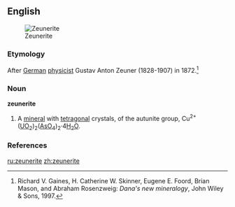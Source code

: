 ==English==
[[Image:Zeunerite 2 on quartz Copper urano-arsenate Perry Jones Group Plumas County Calfornia 1969.jpg|thumb|Zeunerite]]

===Etymology===
After [[German]] [[physicist]] Gustav Anton Zeuner (1828-1907) in 1872.<ref>Richard V. Gaines, H. Catherine W. Skinner, Eugene E. Foord, Brian Mason, and Abraham Rosenzweig: ''Dana's new mineralogy'', John Wiley & Sons, 1997.</ref>

===Noun===
'''zeunerite'''

#{{mineralogy}} A [[mineral]] with [[tetragonal]] crystals, of the autunite group, Cu<sup>2+</sup>([[uranium|U]][[oxygen|O]]<sub>2</sub>)<sub>2</sub>([[arsenic|As]]O<sub>4</sub>)<sub>2</sub>·4[[water|H<sub>2</sub>O]].

===References===
<references/>

[[ru:zeunerite]]
[[zh:zeunerite]]